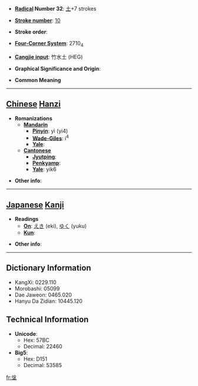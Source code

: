 * '''[[Wiktionary:Chinese radical index| Radical]] Number 32''': [[Wiktionary:Chinese radical index 土|土]]+7 strokes

* '''[[Wiktionary:Chinese total strokes index|Stroke number]]''': [[Wiktionary:Chinese total strokes index 10|10]]

* '''Stroke order''': 

* '''[[Wiktionary:Chinese four corner index|Four-Corner System]]''': 2710<sub>4</sub>

* '''[[Wiktionary:Chinese Cangjie index|Cangjie input]]''': 竹水土 (HEG)

* '''Graphical Significance and Origin''': 

* '''Common Meaning'''

----

== [[Chinese]] [[Hanzi]] ==

* '''Romanizations'''
** '''[[Mandarin]]'''
*** '''[[Pinyin]]''': yì (yi4)
*** '''[[Wade-Giles]]''': i<sup>4</sup>
*** '''[[Yale]]''': 
** '''[[Cantonese]]'''
*** '''[[Jyutping]]''':
*** '''[[Penkyamp]]''': 
*** '''[[Yale]]''': yik6

* '''Other info''': 

----

== [[Japanese]] [[Kanji]] ==

* '''Readings'''
** '''[[On]]''': [[えき]] (eki), [[ゆく]] (yuku)
** '''[[Kun]]''': 

* '''Other info''':  

----

== Dictionary Information ==

* KangXi: 0229.110
* Morobashi: 05099
* Dae Jaweon: 0465.020
* Hanyu Da Zidian: 10445.120

== Technical Information ==

* '''Unicode''':
** Hex: 57BC
** Decimal: 22460
* '''Big5''':
** Hex: D151
** Decimal: 53585

[[fr:垼]]